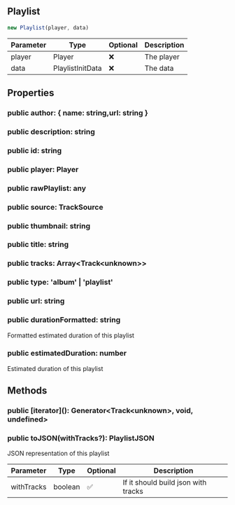 ## Playlist


```typescript
new Playlist(player, data)
```
| Parameter | Type | Optional | Description |
| ----------- | ----------- | ----------- | ----------- |
| player | Player | ❌ | The player |
| data | PlaylistInitData | ❌ | The data |


## Properties
### public author: \{ name: string,url: string }

### public description: string

### public id: string

### public player: Player

### public rawPlaylist: any

### public source: TrackSource

### public thumbnail: string

### public title: string

### public tracks: Array\<Track\<unknown>>

### public type: 'album' \| 'playlist'

### public url: string

### public durationFormatted: string
Formatted estimated duration of this playlist
### public estimatedDuration: number
Estimated duration of this playlist

## Methods
### public \[iterator](): Generator\<Track\<unknown>, void, undefined>

### public toJSON(withTracks?): PlaylistJSON
JSON representation of this playlist



| Parameter | Type | Optional | Description |
| ----------- | ----------- | ----------- | ----------- |
| withTracks | boolean | ✅ | If it should build json with tracks |